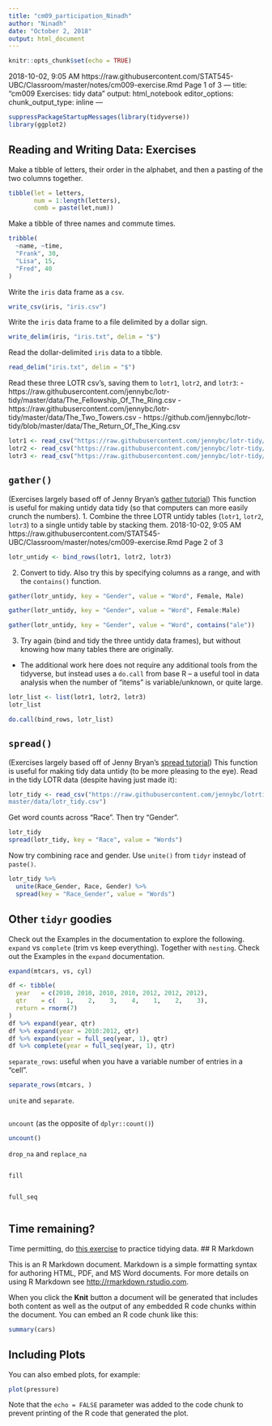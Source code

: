 ```yaml
---
title: "cm09_participation_Ninadh"
author: "Ninadh"
date: "October 2, 2018"
output: html_document
---
```


```r
knitr::opts_chunk$set(echo = TRUE)
```
2018-10-02, 9:05 AM
https://raw.githubusercontent.com/STAT545-UBC/Classroom/master/notes/cm009-exercise.Rmd Page 1 of 3
---
title: "cm009 Exercises: tidy data"
output: html_notebook
editor_options:
chunk_output_type: inline
---
```r
suppressPackageStartupMessages(library(tidyverse))
library(ggplot2)
```
## Reading and Writing Data: Exercises
Make a tibble of letters, their order in the alphabet, and then a pasting of the two columns
together.
```r
tibble(let = letters,
       num = 1:length(letters),
       comb = paste(let,num))
```
Make a tibble of three names and commute times.
```r
tribble(
  ~name, ~time,
  "Frank", 30,
  "Lisa", 15,
  "Fred", 40
)
```
Write the `iris` data frame as a `csv`.
```r
write_csv(iris, "iris.csv")

```
Write the `iris` data frame to a file delimited by a dollar sign.
```r
write_delim(iris, "iris.txt", delim = "$")
```
Read the dollar-delimited `iris` data to a tibble.
```r
read_delim("iris.txt", delim = "$")
```
Read these three LOTR csv's, saving them to `lotr1`, `lotr2`, and `lotr3`:
- https://raw.githubusercontent.com/jennybc/lotr-tidy/master/data/The_Fellowship_Of_The_Ring.csv
- https://raw.githubusercontent.com/jennybc/lotr-tidy/master/data/The_Two_Towers.csv
- https://github.com/jennybc/lotr-tidy/blob/master/data/The_Return_Of_The_King.csv
```r
lotr1 <- read_csv("https://raw.githubusercontent.com/jennybc/lotr-tidy/master/data/The_Fellowship_Of_The_Ring.csv")
lotr2 <- read_csv("https://raw.githubusercontent.com/jennybc/lotr-tidy/master/data/The_Two_Towers.csv")
lotr3 <- read_csv("https://raw.githubusercontent.com/jennybc/lotr-tidy/master/data/The_Return_Of_The_King.csv")
```
## `gather()`
(Exercises largely based off of Jenny Bryan's [gather tutorial](https://github.com/jennybc/lotrtidy/
blob/master/02-gather.md))
This function is useful for making untidy data tidy (so that computers can more easily crunch
the numbers).
1. Combine the three LOTR untidy tables (`lotr1`, `lotr2`, `lotr3`) to a single untidy table by
stacking them.
2018-10-02, 9:05 AM
https://raw.githubusercontent.com/STAT545-UBC/Classroom/master/notes/cm009-exercise.Rmd Page 2 of 3
```r
lotr_untidy <- bind_rows(lotr1, lotr2, lotr3)
```
2. Convert to tidy. Also try this by specifying columns as a range, and with the `contains()`
function.
```r
gather(lotr_untidy, key = "Gender", value = "Word", Female, Male)
```
```r
gather(lotr_untidy, key = "Gender", value = "Word", Female:Male)
```

```r
gather(lotr_untidy, key = "Gender", value = "Word", contains("ale"))
```



3. Try again (bind and tidy the three untidy data frames), but without knowing how many tables
there are originally.
- The additional work here does not require any additional tools from the tidyverse, but
instead uses a `do.call` from base R -- a useful tool in data analysis when the number of
"items" is variable/unknown, or quite large.
```r
lotr_list <- list(lotr1, lotr2, lotr3)
lotr_list
```

```r
do.call(bind_rows, lotr_list)
```



## `spread()`
(Exercises largely based off of Jenny Bryan's [spread tutorial](https://github.com/jennybc/lotrtidy/
blob/master/03-spread.md))
This function is useful for making tidy data untidy (to be more pleasing to the eye).
Read in the tidy LOTR data (despite having just made it):
```r
lotr_tidy <- read_csv("https://raw.githubusercontent.com/jennybc/lotrtidy/
master/data/lotr_tidy.csv")
```

Get word counts across "Race". Then try "Gender".

```r
lotr_tidy
spread(lotr_tidy, key = "Race", value = "Words")
```
Now try combining race and gender. Use `unite()` from `tidyr` instead of `paste()`.
```r
lotr_tidy %>%
  unite(Race_Gender, Race, Gender) %>%
  spread(key = "Race_Gender", value = "Words")

```
## Other `tidyr` goodies
Check out the Examples in the documentation to explore the following.
`expand` vs `complete` (trim vs keep everything). Together with `nesting`. Check out the
Examples in the `expand` documentation.

```r
expand(mtcars, vs, cyl)
```
```r
df <- tibble(
  year   = c(2010, 2010, 2010, 2010, 2012, 2012, 2012),
  qtr    = c(   1,    2,    3,    4,    1,    2,    3),
  return = rnorm(7)
)
df %>% expand(year, qtr)
df %>% expand(year = 2010:2012, qtr)
df %>% expand(year = full_seq(year, 1), qtr)
df %>% complete(year = full_seq(year, 1), qtr)
```

`separate_rows`: useful when you have a variable number of entries in a "cell".

```r
separate_rows(mtcars, )
```
`unite` and `separate`.
```r

```
`uncount` (as the opposite of `dplyr::count()`)
```r
uncount()
```
`drop_na` and `replace_na`
```r
```
`fill`
```r
```
`full_seq`
```r
```
## Time remaining?
Time permitting, do [this exercise](https://github.com/jennybc/lotr-tidy/blob/master/02-
gather.md#exercises) to practice tidying data.
## R Markdown

This is an R Markdown document. Markdown is a simple formatting syntax for authoring HTML, PDF, and MS Word documents. For more details on using R Markdown see <http://rmarkdown.rstudio.com>.

When you click the **Knit** button a document will be generated that includes both content as well as the output of any embedded R code chunks within the document. You can embed an R code chunk like this:

```r
summary(cars)
```

## Including Plots

You can also embed plots, for example:

```r
plot(pressure)
```

Note that the `echo = FALSE` parameter was added to the code chunk to prevent printing of the R code that generated the plot.
